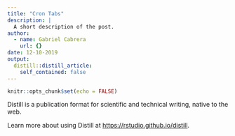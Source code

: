 ```yaml
---
title: "Cron Tabs"
description: |
  A short description of the post.
author:
  - name: Gabriel Cabrera
    url: {}
date: 12-10-2019
output:
  distill::distill_article:
    self_contained: false
---
```


```r
knitr::opts_chunk$set(echo = FALSE)
```

Distill is a publication format for scientific and technical writing, native to the web.

Learn more about using Distill at <https://rstudio.github.io/distill>.

